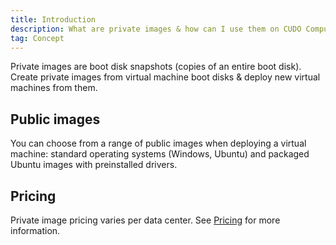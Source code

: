 ```yaml
---
title: Introduction
description: What are private images & how can I use them on CUDO Compute?
tag: Concept
---
```


Private images are boot disk snapshots (copies of an entire boot disk). Create private images from virtual machine boot disks & deploy new virtual machines from them.

## Public images

You can choose from a range of public images when deploying a virtual machine: standard operating systems (Windows, Ubuntu) and packaged Ubuntu images with preinstalled drivers.


<PublicImagesGrid />

## Pricing

Private image pricing varies per data center. See [Pricing](https://www.cudocompute.com/pricing?view=virtual-resources) for more information.
